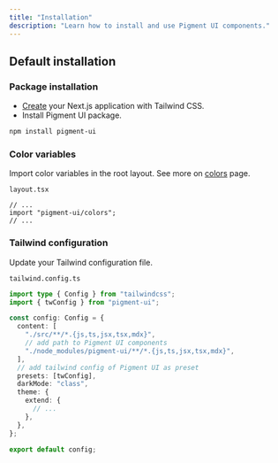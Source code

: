 ```yaml
---
title: "Installation"
description: "Learn how to install and use Pigment UI components."
---
```


## Default installation

<Steps>

### Package installation

- [Create](https://tailwindcss.com/docs/guides/nextjs) your Next.js application with Tailwind CSS.
- Install Pigment UI package.

```bash
npm install pigment-ui
```

### Color variables

Import color variables in the root layout. See more on [colors](/docs/overview/colors) page.

`layout.tsx`

```tsx
// ...
import "pigment-ui/colors";
// ...
```

### Tailwind configuration

Update your Tailwind configuration file.

`tailwind.config.ts`

```ts
import type { Config } from "tailwindcss";
import { twConfig } from "pigment-ui";

const config: Config = {
  content: [
    "./src/**/*.{js,ts,jsx,tsx,mdx}",
    // add path to Pigment UI components
    "./node_modules/pigment-ui/**/*.{js,ts,jsx,tsx,mdx}",
  ],
  // add tailwind config of Pigment UI as preset
  presets: [twConfig],
  darkMode: "class",
  theme: {
    extend: {
      // ...
    },
  },
};

export default config;
```

</Steps>
